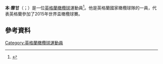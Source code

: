 '''本·摩甘'''（{{lang-en|Ben Morgan}}；{{bd|1989年|2月18日}}）是一位[[英格蘭|英格蘭]][[橄欖球|橄欖球]]運動員<ref>{{cite web |author= |url=http://news.bbc.co.uk/sport1/hi/rugby_union/16515189.stm |title=Ben Morgan says choosing to play for England was easy |publisher=BBC News |date=2012-01-11 |accessdate=2012-02-23 |archive-date=2012-01-12 |archive-url=https://wayback.archive-it.org/all/20120112181442/http://news.bbc.co.uk/sport2/hi/rugby_union/16515189.stm |dead-url=yes }}</ref>。他是英格蘭國家橄欖球隊的一員，代表英格蘭參加了2015年世界盃橄欖球賽。
==參考資料==
{{Reflist}}
[[Category:英格蘭橄欖球運動員|Category:英格蘭橄欖球運動員]]